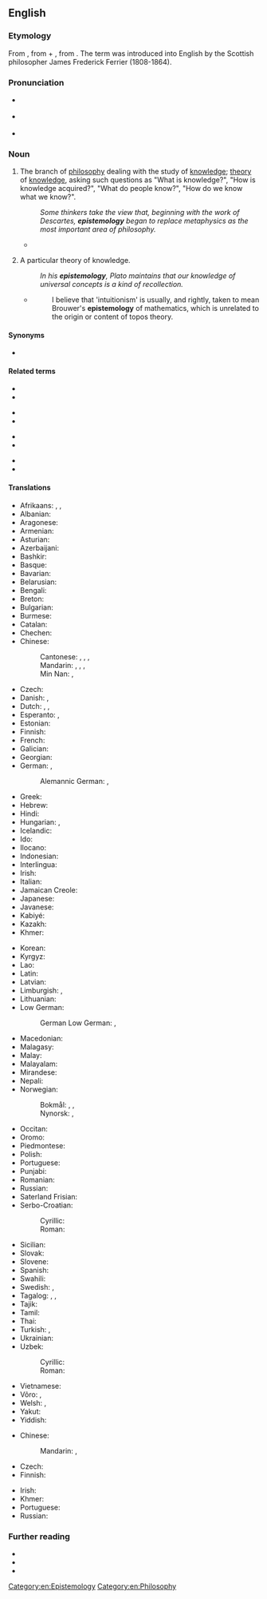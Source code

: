 ==English==
{{wikipedia}}

===Etymology===
From {{etyl|grc|en}} {{m|grc|ἐπιστήμη||science, knowledge}}, from {{m|grc|ἐπίσταμαι||I know}} + {{m|grc|-λογία||discourse}}, from {{m|grc|λέγω||I speak}}. The term was introduced into English by the Scottish philosopher James Frederick Ferrier (1808-1864).

===Pronunciation===
* {{a|US}} {{IPA|/ɪˌpɪstəˈmɑlədʒi/|lang=en}}
* {{a|Aus}} {{IPA|/ɛˌpɪstiːˈmɔlədʒi/|lang=en}}
* {{audio|En-uk-epistemology.ogg|Audio (UK)|lang=en}}

===Noun===
{{en-noun|~|epistemologies}}

# {{lb|en|uncountable}} The branch of [[philosophy]] dealing with the study of [[knowledge]]; [[theory]] of [[knowledge]], asking such questions as "What is knowledge?", "How is knowledge acquired?", "What do people know?", "How do we know what we know?".
#: ''Some thinkers take the view that, beginning with the work of Descartes, '''epistemology''' began to replace metaphysics as the most important area of philosophy.''
#* {{quote-journal|lang=en|author=Michael Inwood|title=Martin Heidegger: the philosopher who fell for Hitler &#91;print version: Hitler's philosopher&#93;|url=http://www.telegraph.co.uk/culture/books/10739165/Martin-Heidegger-the-philosopher-who-fell-for-Hitler.html|work={{w|The Daily Telegraph}} (Review)|location=London|date=12 April 2014|page=R10|passage=[P]hilosophers of the time [early 20th century] were primarily concerned with '''epistemology''' and the foundations of the sciences; they often spoke as if we were separated from the real world by a screen of "representations" or "sense-data"; they tended to regard our approach to the world as one of disinterested observation.}}
# {{lb|en|countable}} A particular theory of knowledge.
#: ''In his '''epistemology''', Plato maintains that our knowledge of universal concepts is a kind of recollection.''
#* {{quote-book|lang=en|year=1995|author=[[w:Colin McLarty|Colin McLarty]]|title=Elementary Categories, Elementary Toposes|chapter=Preface|url=|isbn=0 19 851473 5|page=vii}}
#*: I believe that 'intuitionism' is usually, and rightly, taken to mean Brouwer's '''epistemology''' of mathematics, which is unrelated to the origin or content of topos theory.

====Synonyms====
* {{l|en|epistemics}}

====Related terms====
{{rel-top4}}
* {{l|en|episteme}}
* {{l|en|epistemic}}
{{rel-mid4}}
* {{l|en|epistemically}}
* {{l|en|epistemics}}
{{rel-mid4}}
* {{l|en|epistemological}}
* {{l|en|epistemologically}}
{{rel-mid4}}
* {{l|en|epistemologist}}
* {{l|en|epistemonical}}
{{rel-bottom}}

====Translations====
{{trans-top|branch of philosophy dealing with the study of knowledge}}
* Afrikaans: {{t|af|epistemologie}}, {{t|af|kennisleer}}, {{t|af|kennisteorie}}
* Albanian: {{t|sq|epistemologjia|f}}
* Aragonese: {{t|an|epistemolochía|f}}
* Armenian: {{t+|hy|իմացաբանություն}}
* Asturian: {{t|ast|epistemoloxía|f}}
* Azerbaijani: {{t|az|epistemologiya}}
* Bashkir: {{t|ba|эпистемология}}
* Basque: {{t+|eu|epistemologia}}
* Bavarian: {{t|bar|Epistemologie|f}}
* Belarusian: {{t|be|эпістэмалогія|f}}
* Bengali: {{t|bn|জ্ঞানতত্ত্ব}}
* Breton: {{t|br|epistemologiezh|f}}
* Bulgarian: {{t|bg|епистемология|f}}
* Burmese: {{t|my|အက်ပီစတမ်မိုလော်ဂျီ}}
* Catalan: {{t+|ca|epistemologia|f}}
* Chechen: {{t|ce|эпистемологи|alt=эпистемоло́гия}}
* Chinese:
*: Cantonese: {{t|yue|知識論|sc=Hani}}, {{t|yue|知识论|tr=zi1 sik1 lun6|sc=Hani}}, {{t|yue|認識論|sc=Hani}}, {{t|yue|认识论|tr=jing6 sik1 lun6|sc=Hani}}
*: Mandarin: {{t+|cmn|知識論|sc=Hani}}, {{t+|cmn|知识论|tr=zhīshilùn, zhīshìlùn|sc=Hani}}, {{t+|cmn|認識論|sc=Hani}}, {{t+|cmn|认识论|tr=rènshilùn, rènshìlùn|sc=Hani}}
*: Min Nan: {{t|nan|知識論|tr=tì-sek-lūn}}, {{t|nan|認識論|tr=jīn-sek-lūn}}
* Czech: {{t|cs|epistemologie|f}}
* Danish: {{t|da|epistemologi|c}}, {{t|da|erkendelsesteori|c}}
* Dutch: {{t+|nl|kennistheorie|f}}, {{t+|nl|epistemologie|f}}, {{t+|nl|kennisleer|f}}
* Esperanto: {{t|eo|sciteorio}}, {{t|eo|epistemologio}}
* Estonian: {{t|et|epistemoloogia}}
* Finnish: {{t+|fi|tietoteoria}}
* French: {{t+|fr|épistémologie|f}}
* Galician: {{t|gl|epistemoloxía|f}}
* Georgian: {{t+|ka|ეპისტემოლოგია}}
* German: {{t+|de|Erkenntnistheorie|f}}, {{t+|de|Epistemologie|f}}
*: Alemannic German: {{t|gsw|Epistemologii|f}}, {{t|gsw|Erkenntnistheorii|f}}
* Greek: {{t+|el|επιστημολογία}}
* Hebrew: {{t+|he|אֶפִּיסְטֵמוֹלוֹגְיָה|f|tr=epistemológya}}
* Hindi: {{t|hi|ज्ञानमीमांसा}}
* Hungarian: {{t+|hu|episztemológia}}, {{t+|hu|ismeretelmélet}}
* Icelandic: {{t|is|þekkingarfræði|f}}
* Ido: {{t+|io|epistemologio}}
* Ilocano: {{t|ilo|epistomolohia}}
* Indonesian: {{t+|id|epistemologi}}
* Interlingua: {{t|ia|epistemologia}}
* Irish: {{t|ga|eipistéimeolaíocht|f}}
* Italian: {{t+|it|epistemologia|f}}
* Jamaican Creole: {{t|jam|epistemalaji}}
* Japanese: {{t|ja|認識論|tr=ninshikiron|sc=Jpan}}
* Javanese: {{t|jv|épistémologi}}
* Kabiyé: {{t|kbp|epistemolozii}}
* Kazakh: {{t|kk|эпистемология}}
* Khmer: {{t|km|ជ្ញានវិទ្យា|sc=Khmr|tr=cɲean vityie}}
{{trans-mid}}
* Korean: {{t+|ko|인식론}}
* Kyrgyz: {{t+|ky|эпистемология}}
* Lao: {{t|lo|ຍານວິທະຍາ}}
* Latin: {{t|la|epistemologia|f}}
* Latvian: {{t|lv|epistemoloģija|f}}
* Limburgish: {{t|li|epistemologie|f}}, {{t|li|kènnistheorie|f}}
* Lithuanian: {{t|lt|epistemologija|f}}
* Low German:
*: German Low German: {{t|nds-de|Epistemologie|f}}, {{t|nds-de|Kennistheorie|f}}
* Macedonian: {{t|mk|епистемологија|f|tr=epistemológija}}
* Malagasy: {{t|mg|epistemolojia}}
* Malay: {{t|ms|epistemologi}}
* Malayalam: {{t|ml|വിജ്ഞാനശാസ്ത്രം}}
* Mirandese: {{t|mwl|eipistemologie}}
* Nepali: {{t|ne|प्रमाणशास्त्र}}
* Norwegian:
*: Bokmål: {{t+|nb|epistemologi|m}}, {{t|nb|vitenskapsteori|m}}, {{t|nb|erkjennelsesteori|m}}
*: Nynorsk: {{t|nn|epistemologi|m}}, {{t|nn|erkjenningsteori|m}}
* Occitan: {{t|oc|epistemologia}}
* Oromo: {{t|om|ippistimooloojii}}
* Piedmontese: {{t|pms|epistemologìa|f}}
* Polish: {{t+|pl|epistemologia|f}}
* Portuguese: {{t+|pt|epistemologia|f}}
* Punjabi: {{t|pa|ਗਿਆਨ ਮੀਮਾਂਸਾ}}
* Romanian: {{t+|ro|epistemologie|f}}
* Russian: {{t+|ru|эпистемоло́гия|f}}
* Saterland Frisian: {{t|stq|Epistemologie|f}}
* Serbo-Croatian:
*: Cyrillic: {{t|sh|епистемоло̀гија|f}}
*: Roman: {{t+|sh|epistemològija|f}}
* Sicilian: {{t|scn|epistemoluggìa|f}}
* Slovak: {{t|sk|epistemológia|f}}
* Slovene: {{t|sl|epistemologija|f}}
* Spanish: {{t+|es|gnoseología|f}}
* Swahili: {{t|sw|epistemolojia}}
* Swedish: {{t|sv|kunskapsteori|c}}, {{t+|sv|epistemologi|c}}
* Tagalog: {{t|tl|alaman}}, {{t|tl|dalub-alaman}}, {{t|tl|epistemolohiya}}
* Tajik: {{t|tg|эпистемология}}
* Tamil: {{t|ta|அறிவாய்வியல்}}
* Thai: {{t+|th|ญาณวิทยา}}
* Turkish: {{t+|tr|epistemoloji}}, {{t+|tr|bilgi kuramı}}
* Ukrainian: {{t|uk|епістемологія|f}}
* Uzbek:
*: Cyrillic: {{t|uz|эпистемология}}
*: Roman: {{t|uz|epistemologiya}}
* Vietnamese: {{t+|vi|nhận thức luận}}
* Võro: {{t|vro|epistemoloogia}}, {{t|vro|tiidmisteooria}}
* Welsh: {{t|cy|epistemoleg|f}}, {{t|cy|epistemeg|f}}
* Yakut: {{t|sah|эпистемология}}
* Yiddish: {{t|yi|עפּיסטעמאָלאָגיע|f}}
{{trans-bottom}}

{{trans-top|particular theory of knowledge}}
* Chinese:
*: Mandarin: {{t+|cmn|理論}}, {{t+|cmn|理论|tr=lǐlùn}}
* Czech: {{t|cs|epistemologie|f}}
* Finnish: {{t+|fi|tietoteoria}}
{{trans-mid}}
* Irish: {{t|ga|eipistéimeolaíocht|f}}
* Khmer: {{t|km|ទ្រឹស្ដីញាណ|sc=Khmr|tr=trɨhsdəy ɲien}}
* Portuguese: {{t+|pt|epistemologia|f}}
* Russian: {{t+|ru|эпистемоло́гия|f}}
{{trans-bottom}}

===Further reading===
* {{R:Webster 1913}}
* {{R:Century 1911}}
* {{R:OneLook}}

[[Category:en:Epistemology]]
[[Category:en:Philosophy]]